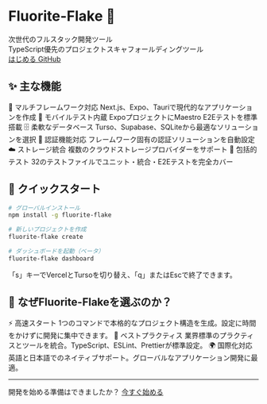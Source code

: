 
<div className="text-center py-16 pb-8">

# Fluorite-Flake 🚀

<Bleed>
  <div className="flex justify-center items-center my-8">
    <LogoImage />
  </div>
</Bleed>


<div className="text-xl text-gray-700 dark:text-gray-200 my-4 mb-12 leading-relaxed">
次世代のフルスタック開発ツール<br />
TypeScript優先のプロジェクトスキャフォールディングツール
</div>

<div className="flex gap-4 justify-center flex-wrap my-8">
  <a href="/fluorite-flake/ja-JP/get-started" className="inline-block px-6 py-3 bg-blue-600 text-white rounded-lg no-underline font-bold whitespace-nowrap hover:bg-blue-700 transition-colors">
    はじめる
  </a>
  <a href="https://github.com/kotsutsumi/fluorite-flake" className="inline-block px-6 py-3 border border-blue-600 text-blue-600 rounded-lg no-underline font-bold whitespace-nowrap hover:bg-blue-50 transition-colors">
    GitHub
  </a>
</div>

</div>

## ✨ 主な機能

<div className="grid grid-cols-[repeat(auto-fit,minmax(250px,1fr))] gap-6 my-8">
  <Card className="bg-gray-50 dark:bg-gray-800 border-gray-200 dark:border-gray-700">
    <CardHeader className="space-y-4">
      <CardTitle className="text-blue-600 dark:text-blue-400">🎯 マルチフレームワーク対応</CardTitle>
      <CardDescription className="text-sm text-gray-700 dark:text-gray-200">
        Next.js、Expo、Tauriで現代的なアプリケーションを作成
      </CardDescription>
    </CardHeader>
  </Card>

  <Card className="bg-gray-50 dark:bg-gray-800 border-gray-200 dark:border-gray-700">
    <CardHeader className="space-y-4">
      <CardTitle className="text-blue-600 dark:text-blue-400">📱 モバイルテスト内蔵</CardTitle>
      <CardDescription className="text-sm text-gray-700 dark:text-gray-200">
        ExpoプロジェクトにMaestro E2Eテストを標準搭載
      </CardDescription>
    </CardHeader>
  </Card>

  <Card className="bg-gray-50 dark:bg-gray-800 border-gray-200 dark:border-gray-700">
    <CardHeader className="space-y-4">
      <CardTitle className="text-blue-600 dark:text-blue-400">🗄️ 柔軟なデータベース</CardTitle>
      <CardDescription className="text-sm text-gray-700 dark:text-gray-200">
        Turso、Supabase、SQLiteから最適なソリューションを選択
      </CardDescription>
    </CardHeader>
  </Card>

  <Card className="bg-gray-50 dark:bg-gray-800 border-gray-200 dark:border-gray-700">
    <CardHeader className="space-y-4">
      <CardTitle className="text-blue-600 dark:text-blue-400">🔐 認証機能対応</CardTitle>
      <CardDescription className="text-sm text-gray-700 dark:text-gray-200">
        フレームワーク固有の認証ソリューションを自動設定
      </CardDescription>
    </CardHeader>
  </Card>

  <Card className="bg-gray-50 dark:bg-gray-800 border-gray-200 dark:border-gray-700">
    <CardHeader className="space-y-4">
      <CardTitle className="text-blue-600 dark:text-blue-400">☁️ ストレージ統合</CardTitle>
      <CardDescription className="text-sm text-gray-700 dark:text-gray-200">
        複数のクラウドストレージプロバイダーをサポート
      </CardDescription>
    </CardHeader>
  </Card>

  <Card className="bg-gray-50 dark:bg-gray-800 border-gray-200 dark:border-gray-700">
    <CardHeader className="space-y-4">
      <CardTitle className="text-blue-600 dark:text-blue-400">🧪 包括的テスト</CardTitle>
      <CardDescription className="text-sm text-gray-700 dark:text-gray-200">
        32のテストファイルでユニット・統合・E2Eテストを完全カバー
      </CardDescription>
    </CardHeader>
  </Card>
</div>

## 🚀 クイックスタート

```bash
# グローバルインストール
npm install -g fluorite-flake

# 新しいプロジェクトを作成
fluorite-flake create

# ダッシュボードを起動（ベータ）
fluorite-flake dashboard
```

「s」キーでVercelとTursoを切り替え、「q」またはEscで終了できます。

## 🌟 なぜFluorite-Flakeを選ぶのか？

<div className="grid grid-cols-[repeat(auto-fit,minmax(300px,1fr))] gap-8 my-8">
  <Card className="border-gray-200 dark:border-gray-700">
    <CardHeader className="space-y-4">
      <CardTitle className="text-blue-600 dark:text-blue-400">⚡ 高速スタート</CardTitle>
      <CardDescription className="text-gray-700 dark:text-gray-200">
        1つのコマンドで本格的なプロジェクト構造を生成。設定に時間をかけずに開発に集中できます。
      </CardDescription>
    </CardHeader>
  </Card>

  <Card className="border-gray-200 dark:border-gray-700">
    <CardHeader className="space-y-4">
      <CardTitle className="text-blue-600 dark:text-blue-400">🎯 ベストプラクティス</CardTitle>
      <CardDescription className="text-gray-700 dark:text-gray-200">
        業界標準のプラクティスとツールを統合。TypeScript、ESLint、Prettierが標準設定。
      </CardDescription>
    </CardHeader>
  </Card>

  <Card className="border-gray-200 dark:border-gray-700">
    <CardHeader className="space-y-4">
      <CardTitle className="text-blue-600 dark:text-blue-400">🌍 国際化対応</CardTitle>
      <CardDescription className="text-gray-700 dark:text-gray-200">
        英語と日本語でのネイティブサポート。グローバルなアプリケーション開発に最適。
      </CardDescription>
    </CardHeader>
  </Card>
</div>

---

<div className="text-center py-8">
  <span className="text-gray-700 dark:text-gray-200 mb-4 block">
    開発を始める準備はできましたか？
  </span>
  <a href="/fluorite-flake/ja-JP/get-started" className="inline-block px-8 py-4 bg-blue-600 text-white rounded-lg no-underline font-bold text-lg whitespace-nowrap hover:bg-blue-700 transition-colors">
    今すぐ始める
  </a>
</div>

